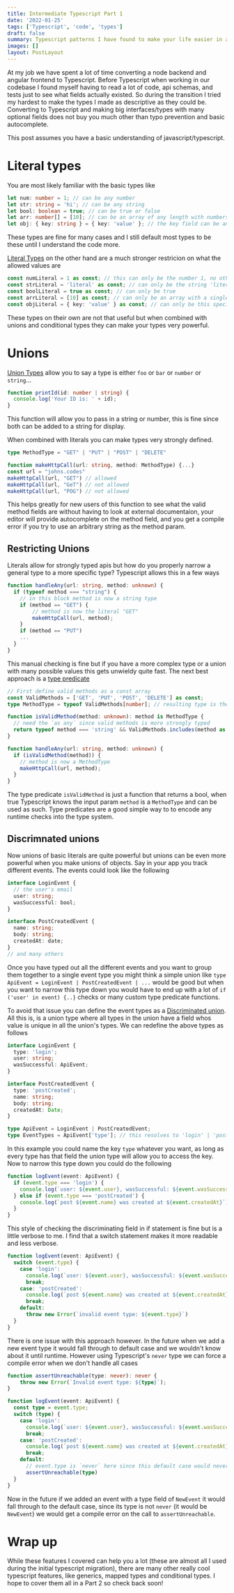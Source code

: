 ```yaml
---
title: Intermediate Typescript Part 1
date: '2022-01-25'
tags: ['Typescript', 'code', 'types']
draft: false
summary: Typescript patterns I have found to make your life easier in a big codebase
images: []
layout: PostLayout
---
```


At my job we have spent a lot of time converting a node backend and angular frontend to Typescript.
Before Typescript when working in our codebase I found myself having to read a lot of code, api schemas, and tests just to see what fields actually existed.
So during the transition I tried my hardest to make the types I made as descriptive as they could be.
Converting to Typescript and making big interfaces/types with many optional fields does not buy you much other than typo prevention and basic autocomplete.

This post assumes you have a basic understanding of javascript/typescript.

# Literal types

You are most likely familiar with the basic types like

```typescript
let num: number = 1; // can be any number
let str: string = 'hi'; // can be any string
let bool: boolean = true; // can be true or false
let arr: number[] = [10]; // can be an array of any length with numbers
let obj: { key: string } = { key: 'value' }; // the key field can be any string
```

These types are fine for many cases and I still default most types to be these until I understand the code more.

[Literal Types](https://www.typescriptlang.org/docs/handbook/2/everyday-types.html#literal-types) on the other hand are a much stronger restricion on what the allowed values are

```typescript
const numLiteral = 1 as const; // this can only be the number 1, no other number
const strLiteral = 'literal' as const; // can only be the string 'literal'
const boolLiteral = true as const; // can only be true
const arrLiteral = [10] as const; // can only be an array with a single element of 10
const objLiteral = { key: 'value' } as const; // can only be this specific object mapping
```

These types on their own are not that useful but when combined with unions and conditional types they can make your types very powerful.

# Unions

[Union Types](https://www.typescriptlang.org/docs/handbook/2/everyday-types.html#union-types) allow you to say a type is either
`foo` or `bar` or `number` or `string`...

```typescript
function printId(id: number | string) {
  console.log('Your ID is: ' + id);
}
```

This function will allow you to pass in a string or number, this is fine since both can be added to a string for display.

When combined with literals you can make types very strongly defined.

```typescript
type MethodType = "GET" | "PUT" | "POST" | "DELETE"

function makeHttpCall(url: string, method: MethodType) {...}
const url = "johns.codes"
makeHttpCall(url, "GET") // allowed
makeHttpCall(url, "GeT") // not allowed
makeHttpCall(url, "POG") // not allowed
```

This helps greatly for new users of this function to see what the valid method fields are without having to look at external documentaion,
your editor will provide autocomplete on the method field, and you get a compile error if you try to use an arbitrary string as the method param.

## Restricting Unions

Literals allow for strongly typed apis but how do you properly narrow a general type to a more specific type? Typescript allows this in a few ways

```typescript
function handleAny(url: string, method: unknown) {
  if (typeof method === "string") {
    // in this block method is now a string type
    if (method == "GET") {
        // method is now the literal "GET"
        makeHttpCall(url, method);
    }
    if (method == "PUT")
    ...
  }
}
```

This manual checking is fine but if you have a more complex type or a union with many possible values this gets unwieldy quite fast.
The next best approach is a [type predicate](https://www.typescriptlang.org/docs/handbook/2/narrowing.html#using-type-predicates)

```typescript
// First define valid methods as a const array
const ValidMethods = ['GET', 'PUT', 'POST', 'DELETE'] as const;
type MethodType = typeof ValidMethods[number]; // resulting type is the same as before

function isValidMethod(method: unknown): method is MethodType {
  // need the `as any` since valid methods is more strongly typed
  return typeof method === 'string' && ValidMethods.includes(method as any);
}

function handleAny(url: string, method: unknown) {
  if (isValidMethod(method)) {
    // method is now a MethodType
    makeHttpCall(url, method);
  }
}
```

The type predicate `isValidMethod` is just a function that returns a bool,
when true Typescript knows the input param `method` is a `MethodType` and can be used as such.
Type predicates are a good simple way to to encode any runtime checks into the type system.

## Discrimnated unions

Now unions of basic literals are quite powerful but unions can be even more powerful when you make unions of objects.
Say in your app you track different events. The events could look like the following

```typescript
interface LoginEvent {
  // the user's email
  user: string;
  wasSuccessful: bool;
}

interface PostCreatedEvent {
  name: string;
  body: string;
  createdAt: date;
}
// and many others
```

Once you have typed out all the different events and you want to group them together to a single event type
you might think a simple union like `type ApiEvent = LoginEvent | PostCreatedEvent | ...` would be good but
when you want to narrow this type down you would have to end up with a lot of `if ('user' in event) {..}` checks or many custom type predicate functions.

To avoid that issue you can define the event types as a [Discriminated union](https://www.typescriptlang.org/docs/handbook/2/narrowing.html#discriminated-unions).
All this is, is a union type where all types in the union have a field whos value is unique in all the union's types. We can redefine the above types as follows

```typescript
interface LoginEvent {
  type: 'login';
  user: string;
  wasSuccessful: ApiEvent;
}

interface PostCreatedEvent {
  type: 'postCreated';
  name: string;
  body: string;
  createdAt: Date;
}

type ApiEvent = LoginEvent | PostCreatedEvent;
type EventTypes = ApiEvent['type']; // this resolves to 'login' | 'postCreated'
```

In this example you could name the key `type` whatever you want, as long as every type has that field the union type will allow you to access the key.
Now to narrow this type down you could do the following

```typescript
function logEvent(event: ApiEvent) {
  if (event.type === 'login') {
    console.log(`user: ${event.user}, wasSuccessful: ${event.wasSuccessful}`);
  } else if (event.type === 'postCreated') {
    console.log(`post ${event.name} was created at ${event.createdAt}`);
  }
}
```

This style of checking the discriminating field in if statement is fine but is a little verbose to me.
I find that a switch statement makes it more readable and less verbose.

```typescript
function logEvent(event: ApiEvent) {
  switch (event.type) {
    case 'login':
      console.log(`user: ${event.user}, wasSuccessful: ${event.wasSuccessful}`)
      break;
    case: 'postCreated':
      console.log(`post ${event.name} was created at ${event.createdAt}`)
      break;
    default:
      throw new Error(`invalid event type: ${event.type}`)
  }
}
```

There is one issue with this approach however. In the future when we add a new event type it would fall through to default case and we wouldn't know about it until runtime.
However using Typescript's `never` type we can force a compile error when we don't handle all cases

```typescript
function assertUnreachable(type: never): never {
    throw new Error(`Invalid event type: ${type}`);
}

function logEvent(event: ApiEvent) {
  const type = event.type;
  switch (type) {
    case 'login':
      console.log(`user: ${event.user}, wasSuccessful: ${event.wasSuccessful}`)
      break;
    case: 'postCreated':
      console.log(`post ${event.name} was created at ${event.createdAt}`)
      break;
    default:
      // event.type is `never` here since this default case would never be hit since all possible cases are handled
      assertUnreachable(type)
  }
}
```

Now in the future if we added an event with a type field of `NewEvent` it would fall through to the default case,
since its type is not `never` (it would be `NewEvent`) we would get a compile error on the call to `assertUnreachable`.

# Wrap up

While these features I covered can help you a lot (these are almost all I used during the initial typescript migration),
there are many other really cool typescript features, like generics, mapped types and conditional types.
I hope to cover them all in a Part 2 so check back soon!
